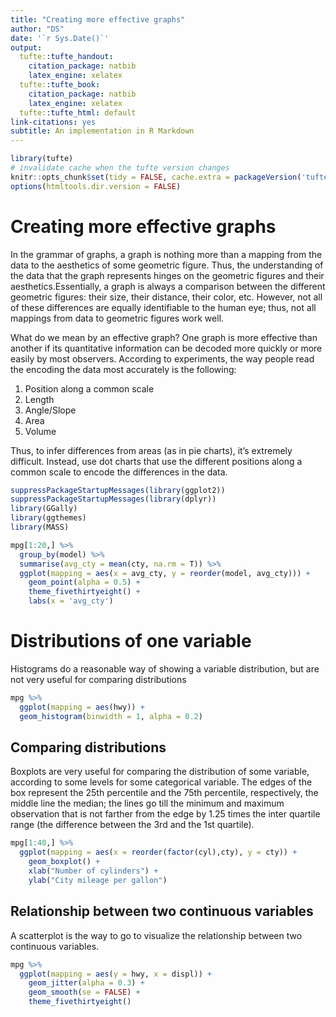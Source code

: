 ```yaml
---
title: "Creating more effective graphs"
author: "DS"
date: '`r Sys.Date()`'
output:
  tufte::tufte_handout:
    citation_package: natbib
    latex_engine: xelatex
  tufte::tufte_book:
    citation_package: natbib
    latex_engine: xelatex
  tufte::tufte_html: default
link-citations: yes
subtitle: An implementation in R Markdown
---
```


```r
library(tufte)
# invalidate cache when the tufte version changes
knitr::opts_chunk$set(tidy = FALSE, cache.extra = packageVersion('tufte'))
options(htmltools.dir.version = FALSE)
```

# Creating more effective graphs

In the grammar of graphs, a graph is nothing more than a mapping from the data to the aesthetics of some geometric figure. Thus, the understanding of the data that the graph represents hinges on the geometric figures and their aesthetics.Essentially, a graph is always a comparison between the different geometric figures: their size, their distance, their color, etc. However, not all of these differences are equally identifiable to the human eye; thus, not all mappings from data to geometric figures work well.

What do we mean by an effective graph? One graph is more effective than another if its quantitative information can be decoded more quickly or more easily by most observers. According to experiments, the way people read the encoding the data most accurately is the following: 

1. Position along a common scale
2. Length
3. Angle/Slope
4. Area 
5. Volume

Thus, to infer differences from areas (as in pie charts), it's extremely difficult. Instead, use dot charts that use the different positions along a common scale to encode the differences in the data. 

```r
suppressPackageStartupMessages(library(ggplot2))
suppressPackageStartupMessages(library(dplyr))
library(GGally)
library(ggthemes)
library(MASS)
```

```r
mpg[1:20,] %>%
  group_by(model) %>%
  summarise(avg_cty = mean(cty, na.rm = T)) %>%
  ggplot(mapping = aes(x = avg_cty, y = reorder(model, avg_cty))) +
    geom_point(alpha = 0.5) +
    theme_fivethirtyeight() +
    labs(x = 'avg_cty')
```

# Distributions of one variable

Histograms do a reasonable way of showing a variable distribution, but are not very useful for comparing distributions

```r

mpg %>%
  ggplot(mapping = aes(hwy)) +
  geom_histogram(binwidth = 1, alpha = 0.2)

```

## Comparing distributions

Boxplots are very useful for comparing the distribution of some variable, according to some levels for some categorical variable. The edges of the box represent the 25th percentile and the 75th percentile, respectively, the middle line the median; the lines go till the minimum and maximum observation that is not farther from the edge by 1.25 times the inter quartile range (the difference between the 3rd and the 1st quartile). 

```r
mpg[1:40,] %>%
  ggplot(mapping = aes(x = reorder(factor(cyl),cty), y = cty)) +
    geom_boxplot() +
    xlab("Number of cylinders") +
    ylab("City mileage per gallon")
```

## Relationship between two continuous variables

A scatterplot is the way to go to visualize the relationship between two continuous variables. 

```r
mpg %>%
  ggplot(mapping = aes(y = hwy, x = displ)) +
    geom_jitter(alpha = 0.3) +
    geom_smooth(se = FALSE) +
    theme_fivethirtyeight()
```


